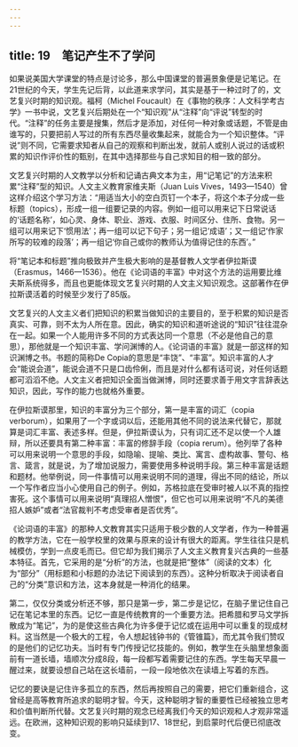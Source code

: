 ```yaml
---
---
---
```

title: 19　笔记产生不了学问
---




如果说美国大学课堂的特点是讨论多，那么中国课堂的普遍景象便是记笔记。在21世纪的今天，学生先记后背，以此道来求学问，其实是基于一种过时了的，文艺复兴时期的知识观。福柯（Michel Foucault）在《事物的秩序：人文科学考古学》一书中说，文艺复兴后期处在一个“知识观”从“注释”向“评说”转型的时代。“注释”的任务主要是搜集，然后才是添加，对任何一种对象或话题，不管是由谁写的，只要把前人写过的所有东西尽量收集起来，就能合为一个知识整体。“评说”则不同，它需要求知者从自己的观察和判断出发，就前人或别人说过的话或积累的知识作评价性的甄别，在其中选择那些与自己求知目的相一致的部分。

文艺复兴时期的人文教学以分析和记诵古典文本为主，用“记笔记”的方法来积累“注释”型的知识。人文主义教育家维夫斯（Juan Luis Vives，1493—1540）曾这样介绍这个学习方法：“用适当大小的空白页钉一个本子，将这个本子分成一些标题（topics），形成一组一组要记录的内容。例如一组可以用来记下日常说话的‘话题名称’，如心灵、身体、职业、游戏、衣服、时间区分、住所、食物。另一组可以用来记下‘惯用法’；再一组可以记下句子；另一组记‘成语’；又一组记‘作家所写的较难的段落’；再一组记‘你自己或你的教师认为值得记住的东西’。”

将“笔记本和标题”推向极致并产生极大影响的是基督教人文学者伊拉斯谟（Erasmus，1466—1536）。他在《论词语的丰富》中对这个方法的运用要比维夫斯系统得多，而且也更能体现文艺复兴时期的人文主义知识观念。这部著作在伊拉斯谟活着的时候至少发行了85版。

文艺复兴的人文主义者们把知识的积累当做知识的主要目的，至于积累的知识是否真实、可靠，则不太为人所在意。因此，确实的知识和道听途说的“知识”往往混杂在一起。如果一个人能用许多不同的方式表达同一个意思（不必是他自己的意思），那他就是一个知识丰富、学问渊博的人。《论词语的丰富》就是一部这样的知识渊博之书。书题的简称De Copia的意思是“丰饶”、“丰富”。知识丰富的人才会“能说会道”，能说会道不只是口齿伶俐，而且是对什么都有话可说，对任何话题都可滔滔不绝。人文主义者把知识全面当做渊博，同时还要求善于用文字言辞表达知识，因此，写作的能力也就格外重要。

在伊拉斯谟那里，知识的丰富分为三个部分，第一是丰富的词汇（copia verborum），如果用了一个字或词以后，还能用其他不同的说法来代替它，那就算是词汇丰富、表述多样。但是，伊拉斯谟认为，只有词汇还不足以使一个人雄辩，所以还要具有第二种丰富：丰富的修辞手段（copia rerum）。他列举了各种可以用来说明一个意思的手段，如隐喻、提喻、类比、寓言、虚构故事、警句、格言、箴言，就是说，为了增加说服力，需要使用多种说明手段。第三种丰富是话题和题材。他举例说，同一件事情可以用来说明不同的道理，得出不同的结论，所以一个写作者应当小心使用自己的例子。例如，苏格拉底在受审时被人以不真的指控害死。这个事情可以用来说明“真理招人憎恨”，但它也可以用来说明“不凡的美德招人嫉妒”或者“法官裁判不考虑受审者是否优秀”。

《论词语的丰富》的那种人文教育其实只适用于极少数的人文学者，作为一种普遍的教学方法，它在一般学校里的效果与原来的设计有很大的距离。学生往往只是机械模仿，学到一点皮毛而已。但它却为我们揭示了人文主义教育复兴古典的一些基本特征。首先，它采用的是“分析”的方法，也就是把“整体”（阅读的文本）化为“部分”（用标题和小标题的办法记下阅读到的东西）。这种分析取决于阅读者自己的“分类”意识和方法，这本身就是一种消化的结果。

第二，仅仅分类或分析还不够，那只是第一步，第二步是记忆，在脑子里记住自己记在笔记本里的东西。记忆一直是传统教育的一个重要方法。把希腊和罗马文学拆散成为“笔记”，为的是使这些古典化为许多便于记忆或在运用中可以重复的现成材料。这当然是一个极大的工程，令人想起钱钟书的《管锥篇》，而尤其令我们赞叹的是他们的记忆功夫。当时有专门传授记忆技能的。例如，教学生在头脑里想象面前有一道长墙，墙顺次分成8段，每一段都写着需要记住的东西。学生每天早晨一醒过来，就要设想自己站在这长墙前，一段一段地依次在读墙上写着的东西。

记忆的要诀是记住许多孤立的东西，然后再按照自己的需要，把它们重新组合，这曾经是高等教育所追求的聪明才智。今天，这种聪明才智的重要性已经被独立思考和价值判断所代替。文艺复兴时期的观念已经离我们今天的知识观和人才观非常遥远。在欧洲，这种知识观的影响只延续到17、18世纪，到启蒙时代后便已彻底改变。